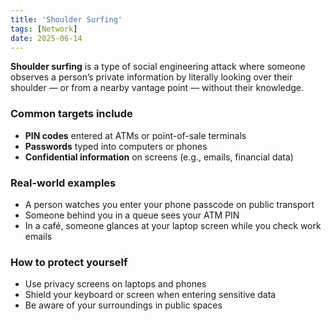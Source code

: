 ```yaml
---
title: 'Shoulder Surfing'
tags: [Network]
date: 2025-06-14
---
```


**Shoulder surfing** is a type of social engineering attack where someone observes a person’s private information by literally looking over their shoulder — or from a nearby vantage point — without their knowledge.

### Common targets include

- **PIN codes** entered at ATMs or point-of-sale terminals
- **Passwords** typed into computers or phones
- **Confidential information** on screens (e.g., emails, financial data)

### Real-world examples

- A person watches you enter your phone passcode on public transport
- Someone behind you in a queue sees your ATM PIN
- In a café, someone glances at your laptop screen while you check work emails

### How to protect yourself

- Use privacy screens on laptops and phones
- Shield your keyboard or screen when entering sensitive data
- Be aware of your surroundings in public spaces
